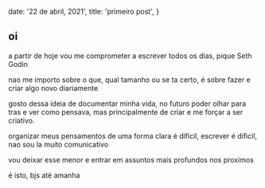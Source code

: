   date: '22 de abril, 2021',
  title: 'primeiro post',
}

<!--more-->

## oi

a partir de hoje vou me comprometer a escrever todos os dias, pique Seth Godin

nao me importo sobre o que, qual tamanho ou se ta certo, é sobre fazer e criar algo novo diariamente

gosto dessa ideia de documentar minha vida, no futuro poder olhar para tras e ver como pensava,
mas principalmente de criar e me forçar a ser criativo.

organizar meus pensamentos de uma forma clara é dificil, escrever é dificil, nao sou la muito comunicativo

vou deixar esse menor e entrar em assuntos mais profundos nos proximos

é isto, bjs até amanha
